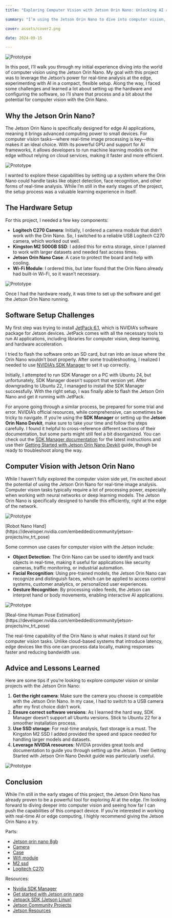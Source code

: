 ```yaml
---
title: "Exploring Computer Vision with Jetson Orin Nano: Unlocking AI at the Edge"

summary: "I’m using the Jetson Orin Nano to dive into computer vision, harnessing its power for real-time analysis"

cover: assets/cover2.png

date: 2024-09-15

---
```


![Prototype](./assets/jetson.jpg)

In this post, I’ll walk you through my initial experience diving into the world of computer vision using the Jetson Orin Nano. My goal with this project was to leverage the Jetson’s power for real-time analysis at the edge, experimenting with AI in a compact, flexible setup. Along the way, I faced some challenges and learned a lot about setting up the hardware and configuring the software, so I’ll share that process and a bit about the potential for computer vision with the Orin Nano.

## Why the Jetson Orin Nano?


The Jetson Orin Nano is specifically designed for edge AI applications, meaning it brings advanced computing power to small devices. For computer vision tasks—where real-time image processing is key—this makes it an ideal choice. With its powerful GPU and support for AI frameworks, it allows developers to run machine learning models on the edge without relying on cloud services, making it faster and more efficient.

![Prototype](./assets/1.jpeg)

I wanted to explore these capabilities by setting up a system where the Orin Nano could handle tasks like object detection, face recognition, and other forms of real-time analysis. While I’m still in the early stages of the project, the setup process was a valuable learning experience in itself.

## The Hardware Setup

For this project, I needed a few key components:

-	**Logitech C270 Camera**: Initially, I ordered a camera module that didn’t work with the Orin Nano. So, I switched to a reliable USB Logitech C270 camera, which worked out well.
-	**Kingston M2 500GB SSD**: I added this for extra storage, since I planned to work with larger datasets and needed fast access times.
-	**Jetson Orin Nano Case**: A case to protect the board and help with cooling.
-	**Wi-Fi Module**: I ordered this, but later found that the Orin Nano already had built-in Wi-Fi, so it wasn’t necessary.

![Prototype](./assets/2.jpeg)

Once I had the hardware ready, it was time to set up the software and get the Jetson Orin Nano running.

## Software Setup Challenges

My first step was trying to install [JetPack 6.1](https://developer.nvidia.com/embedded/jetpack), which is NVIDIA’s software package for Jetson devices. JetPack comes with all the necessary tools to run AI applications, including libraries for computer vision, deep learning, and hardware acceleration.

I tried to flash the software onto an SD card, but ran into an issue where the Orin Nano wouldn’t boot properly. After some troubleshooting, I realized I needed to use [NVIDIA’s SDK Manager](https://developer.nvidia.com/sdk-manager) to set it up correctly.

Initially, I attempted to run SDK Manager on a PC with Ubuntu 24, but unfortunately, SDK Manager doesn’t support that version yet. After downgrading to Ubuntu 22, I managed to install the SDK Manager successfully. With the right setup, I was finally able to flash the Jetson Orin Nano and get it running with JetPack.

For anyone going through a similar process, be prepared for some trial and error. NVIDIA’s official resources, while comprehensive, can sometimes be tricky to navigate. If you’re using the **SDK Manager** or setting up the **Jetson Orin Nano Devkit**, make sure to take your time and follow the steps carefully. I found it helpful to cross-reference different sections of their documentation, but some parts might still feel a bit disorganized. You can check out the [SDK Manager documentation](https://developer.nvidia.com/sdk-manager) for the latest instructions and use their [Getting Started with Jetson Orin Nano Devkit](https://developer.nvidia.com/embedded/learn/get-started-jetson-orin-nano-devkit) guide, though be ready to troubleshoot along the way.

## Computer Vision with Jetson Orin Nano

While I haven’t fully explored the computer vision side yet, I’m excited about the potential of using the Jetson Orin Nano for real-time image analysis. Computer vision tasks typically require a lot of processing power, especially when working with neural networks or deep learning models. The Jetson Orin Nano is specifically designed to handle this efficiently, right at the edge of the network.


![Prototype](./assets/community-hamsa-1.gif)
<div style={{ width: '100%', display: 'flex', justifyContent: 'center' }}>[Robot Nano Hand](https://developer.nvidia.com/embedded/community/jetson-projects/nv_trt_pose)</div>


Some common use cases for computer vision with the Jetson include:

-	**Object Detection**: The Orin Nano can be used to identify and track objects in real-time, making it useful for applications like security cameras, traffic monitoring, or industrial automation.
-	**Facial Recognition**: Using pre-trained models, the Jetson Orin Nano can recognize and distinguish faces, which can be applied to access control systems, customer analytics, or personalized user experiences.
-	**Gesture Recognition**: By processing video feeds, the Jetson can interpret hand or body movements, enabling interactive AI applications.

![Prototype](./assets/community-realtime_pose_estimation.gif)
<div style={{ width: '100%', display: 'flex', justifyContent: 'center' }}>[Real-time Human Pose Estimation](https://developer.nvidia.com/embedded/community/jetson-projects/nv_trt_pose)</div> 

The real-time capability of the Orin Nano is what makes it stand out for computer vision tasks. Unlike cloud-based systems that introduce latency, edge devices like this one can process data locally, making responses faster and reducing bandwidth use.

## Advice and Lessons Learned

Here are some tips if you’re looking to explore computer vision or similar projects with the Jetson Orin Nano:

1.	**Get the right camera**: Make sure the camera you choose is compatible with the Jetson Orin Nano. In my case, I had to switch to a USB camera after my first choice didn’t work.
2.	**Ensure correct software versions**: As I learned the hard way, SDK Manager doesn’t support all Ubuntu versions. Stick to Ubuntu 22 for a smoother installation process.
3.	**Use SSD storage**: For real-time analysis, fast storage is a must. The Kingston M2 SSD I added provided the speed and space needed for handling larger models and datasets.
4.	**Leverage NVIDIA resources**: NVIDIA provides great tools and documentation to guide you through setting up the Jetson. Their Getting Started with Jetson Orin Nano Devkit guide was particularly useful.

![Prototype](./assets/3.jpeg)

## Conclusion

While I’m still in the early stages of this project, the Jetson Orin Nano has already proven to be a powerful tool for exploring AI at the edge. I’m looking forward to diving deeper into computer vision and seeing how far I can push the capabilities of this compact device. If you’re interested in working with real-time AI or edge computing, I highly recommend giving the Jetson Orin Nano a try.


Parts:

- [Jetson orin nano 8gb](https://www.amazon.com/dp/B0BZJTQ5YP?ref=ppx_yo2ov_dt_b_fed_asin_title&th=1)
- [Camera](https://www.amazon.com/dp/B07T43K7LC?ref=ppx_yo2ov_dt_b_fed_asin_title)
- [Case](https://www.amazon.com/dp/B0CG38BS5S?ref=ppx_yo2ov_dt_b_fed_asin_title)
- [Wifi module](https://www.amazon.com/dp/B07SGDRG34?ref=ppx_yo2ov_dt_b_fed_asin_title)
- [M2 ssd](https://www.amazon.com/dp/B0DBR9RZLV?ref=ppx_yo2ov_dt_b_fed_asin_title&th=1)
- [Logitech C270](https://www.amazon.com/Logitech-Desktop-Widescreen-Calling-Recording/dp/B004FHO5Y6/ref=sr_1_3?crid=28RVDROT3XZU6&dib=eyJ2IjoiMSJ9.dWLnishmnhzeI4z58p0Q0eOB0vAW5crj4jbTAOzzisQR8QSze5Xk9IZ4YJz2mSLArPAv59FH-nViCQQr8CVEtKAAk7CksRblj9eIAi806Qb_N4R9l01hGw73l_rZYz1QWxh5aCWIBrstRWi9144mD0w8BCJJUY24LPZC3mRXjfa1cdnCcIZIVqfrjgIbMfgTZWy-nua7330KNen2uyCo39kcwEaQY0g5CPaE5Kg0t5E.jH9-mA2g5W8LeB4jPze6hMAYKGaJnS9nR9gN7CFtcac&dib_tag=se&keywords=logitech+c270+hd+webcam&qid=1729434490&sprefix=C270%2Caps%2C233&sr=8-3)

Resources:

- [Nvidia SDK Manager](https://developer.nvidia.com/sdk-manager)
- [Get started with Jetson orin nano](https://developer.nvidia.com/embedded/learn/get-started-jetson-orin-nano-devkit)
- [Jetpack SDK (Jetson Linux)](https://developer.nvidia.com/embedded/jetpack)
- [Jetson Community Projects](https://developer.nvidia.com/embedded/community/jetson-projects)
- [Jetson Resources](https://developer.nvidia.com/embedded-computing)
